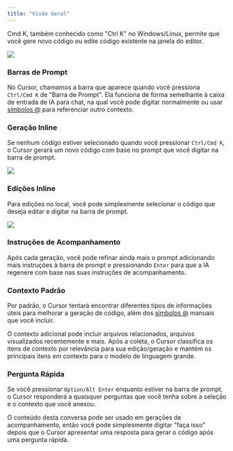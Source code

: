 ```yaml
---
title: "Visão Geral"
---
```


Cmd K, também conhecido como "Ctrl K" no Windows/Linux, permite que você gere novo código ou edite código existente na janela do editor.

<Frame>
  <img src="/images/cmdk/regular.png" />
</Frame>

### Barras de Prompt

No Cursor, chamamos a barra que aparece quando você pressiona `Ctrl/Cmd K` de "Barra de Prompt". Ela funciona de forma semelhante à caixa de entrada de IA para chat, na qual você pode digitar normalmente ou usar [símbolos @](context/@-symbols) para referenciar outro contexto.

### Geração Inline

Se nenhum código estiver selecionado quando você pressionar `Ctrl/Cmd K`, o Cursor gerará um novo código com base no prompt que você digitar na barra de prompt.

<Frame>
  <img src="/images/cmdk/generate.png" />
</Frame>

### Edições Inline

Para edições no local, você pode simplesmente selecionar o código que deseja editar e digitar na barra de prompt.

<Frame>
  <img src="/images/cmdk/edit.png" />
</Frame>

### Instruções de Acompanhamento

Após cada geração, você pode refinar ainda mais o prompt adicionando mais instruções à barra de prompt e pressionando `Enter` para que a IA regenere com base nas suas instruções de acompanhamento.

### Contexto Padrão

Por padrão, o Cursor tentará encontrar diferentes tipos de informações úteis para melhorar a geração de código, além dos [símbolos @](/context/@-symbols/@-files) manuais que você incluir.

O contexto adicional pode incluir arquivos relacionados, arquivos visualizados recentemente e mais. Após a coleta, o Cursor classifica os itens de contexto por relevância para sua edição/geração e mantém os principais itens em contexto para o modelo de linguagem grande.

### Pergunta Rápida

Se você pressionar `Option/Alt Enter` enquanto estiver na barra de prompt, o Cursor responderá a quaisquer perguntas que você tenha sobre a seleção e o contexto que você anexou.

O conteúdo desta conversa pode ser usado em gerações de acompanhamento, então você pode simplesmente digitar "faça isso" depois que o Cursor apresentar uma resposta para gerar o código após uma pergunta rápida.

